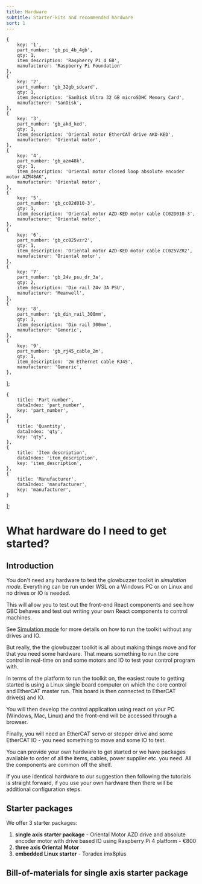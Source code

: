 ```yaml
---
title: Hardware
subtitle: Starter-kits and recommended hardware
sort: 1
---
```





    {
        key: '1',
        part_number: 'gb_pi_4b_4gb',
        qty: 1,
        item_description: 'Raspberry Pi 4 GB',
        manufacturer: 'Raspberry Pi Foundation'
    },
    {
        key: '2',
        part_number: 'gb_32gb_sdcard',
        qty: 1,
        item_description: 'SanDisk Ultra 32 GB microSDHC Memory Card',
        manufacturer: 'SanDisk',
    },
    {
        key: '3',
        part_number: 'gb_akd_ked',
        qty: 1,
        item_description: 'Oriental motor EtherCAT drive AKD-KED',
        manufacturer: 'Oriental motor',
    },
    {
        key: '4',
        part_number: 'gb_azm48k',
        qty: 1,
        item_description: 'Oriental motor closed loop absolute encoder motor AZM48AK',
        manufacturer: 'Oriental motor',
    },
    {
        key: '5',
        part_number: 'gb_cc02d010-3',
        qty: 1,
        item_description: 'Oriental motor AZD-KED motor cable CC02D010-3',
        manufacturer: 'Oriental motor',
    },
    {
        key: '6',
        part_number: 'gb_cc025vzr2',
        qty: 1,
        item_description: 'Oriental motor AZD-KED motor cable CC025VZR2',
        manufacturer: 'Oriental motor',
    },
    {
        key: '7',
        part_number: 'gb_24v_psu_dr_3a',
        qty: 2,
        item_description: 'Din rail 24v 3A PSU',
        manufacturer: 'Meanwell',
    },
    {
        key: '8',
        part_number: 'gb_din_rail_300mm',
        qty: 1,
        item_description: 'Din rail 300mm',
        manufacturer: 'Generic',
    },
    {
        key: '9',
        part_number: 'gb_rj45_cable_2m',
        qty: 1,
        item_description: '2m Ethernet cable RJ45',
        manufacturer: 'Generic',
    },
];


    {
        title: 'Part number',
        dataIndex: 'part_number',
        key: 'part_number',
    },
    {
        title: 'Quantity',
        dataIndex: 'qty',
        key: 'qty',
    },
    {
        title: 'Item description',
        dataIndex: 'item_description',
        key: 'item_description',
    },
    {
        title: 'Manufacturer',
        dataIndex: 'manufacturer',
        key: 'manufacturer',
    }
];


# What hardware do I need to get started?

## Introduction
You don't need any hardware to test the glowbuzzer toolkit in *simulation mode*. Everything can be run under WSL on a Windows PC or on Linux and no drives or IO is needed.

This will allow you to test out the front-end React components and see how GBC behaves and test out writing your own React components to control machines.

See <a href="./simulation">Simulation mode</a> for more details on how to run the toolkit without any drives and IO.

But really, the the glowbuzzer toolkit is all about making things move and for that you need some hardware. That means something to run the core control in real-time on and some motors and IO to test your control program with.

In terms of the platform to run the toolkit on, the easiest route to getting started is using a Linux single board computer on which the core control and EtherCAT master run. This board is then connected to EtherCAT drive(s) and IO.

You will then develop the control application using react on your PC (Windows, Mac, Linux) and the front-end will be accessed through a browser.

Finally, you will need an EtherCAT servo or stepper drive and some EtherCAT IO - you need something to move and some IO to test.

You can provide your own hardware to get started or we have packages available to order of all the items, cables, power supplier etc. you need. All the components are common off the shelf.

If you use identical hardware to our suggestion then following the tutorials is straight forward, if you use your own hardware then there will be additional configuration steps.


## Starter packages

We offer 3 starter packages:
1. **single axis starter package** - Oriental Motor AZD drive and absolute encoder motor with drive based IO using Raspberry Pi 4 platform - €800
1. **three axis Oriental Motor**
1. **embedded Linux starter** - Toradex imx8plus




## Bill-of-materials for single axis starter package

<Table dataSource={dataSource} columns={columns} bordered={true}/>



